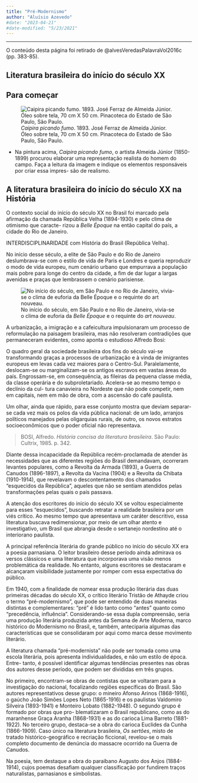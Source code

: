 ```yaml
---
title: "Pré-Modernismo"
author: "Aluísio Azevedo"
#date: "2023-04-21"
#date-modified: "5/23/2021"
---
```


<!-- ![](thumbnail.jpg) -->

- - -

:::{.callout-margin}
O conteúdo desta página foi retirado de @alvesVeredasPalavraVol2016c (pp. 383-85).
:::


## Literatura brasileira do início do século XX

## Para começar


![*Caipira picando fumo*. 1893. José Ferraz de Almeida Júnior. Óleo sobre tela, 70 cm X 50 cm. Pinacoteca do Estado de São Paulo, São Paulo.](img/pre-modernismo-a.jpeg)

- Na pintura acima, *Caipira picando fumo*, o artista Almeida Júnior (1850-1899) procurou elaborar uma representação realista do homem do campo. Faça a leitura da imagem e indique os elementos responsáveis por criar essa impres- são de realismo.



## A literatura brasileira do início do século XX na História

O contexto social do início do século XX no Brasil foi marcado pela afirmação da chamada República Velha (1894-1930) e pelo clima de otimismo que caracte- rizou a *Belle Époque* na então capital do país, a cidade do Rio de Janeiro.


::: aside
INTERDISCIPLINARIDADE com História do Brasil (República Velha).
:::

No início desse século, a elite de São Paulo e do Rio de Janeiro deslumbrava-se com o estilo de vida de Paris e Londres e queria reproduzir o modo de vida europeu, num cenário urbano que empurrava a população mais pobre para longe do centro da cidade, a fim de dar lugar a largas avenidas e praças que lembrassem o cenário parisiense.

![No início do século, em São Paulo e no Rio de Janeiro, vivia-se o clima de euforia da *Belle Époque* e o requinte do *art nouveau*.](img/pre-modernismo-b.jpeg)

A urbanização, a imigração e a cafeicultura impulsionaram um processo de reformulação na paisagem brasileira, mas não resolveram contradições que permaneceram evidentes, como aponta o estudioso Alfredo Bosi:

::: {.callout-important}
O quadro geral da sociedade brasileira dos fins do século vai-se transformando graças a processos de urbanização e à vinda de imigrantes europeus em levas cada vez maiores para o Centro-Sul. Paralelamente, deslocam-se ou marginalizam-se os antigos escravos em vastas áreas do país. Engrossam-se, em consequência, as fileiras da pequena classe média, da classe operária e do subproletariado. Acelera-se ao mesmo tempo o declínio da cul- tura canavieira no Nordeste que não pode competir,
nem em capitais, nem em mão de obra, com a ascensão do café paulista.

Um olhar, ainda que rápido, para esse conjunto mostra que deviam separar-se cada vez mais os polos da vida pública nacional: de um lado, arranjos políticos manejados pelas oligarquias rurais, de outro, os novos estratos socioeconômicos que o poder oficial não representava.

> BOSI, Alfredo. *História concisa da literatura brasileira*. São Paulo: Cultrix, 1985. p. 342.
:::

Diante dessa incapacidade da República recém-proclamada de atender às necessidades que as diferentes regiões do Brasil demandavam, ocorreram levantes populares, como a Revolta da Armada (1893), a Guerra de Canudos (1896-1897), a Revolta da Vacina (1904) e a Revolta da Chibata (1910-1914), que revelavam o descontentamento dos chamados “esquecidos da República”, aqueles que não se sentiam atendidos pelas transformações pelas quais o país passava.

A atenção dos escritores do início do século XX se voltou especialmente para esses “esquecidos”, buscando retratar a realidade brasileira por um viés crítico. Ao mesmo tempo que apresentava um caráter descritivo, essa literatura buscava redimensionar, por meio de um olhar atento e investigativo, um Brasil que abrangia desde o sertanejo nordestino até o interiorano paulista.

A principal referência literária do grande público no início do século XX era a poesia parnasiana. O leitor brasileiro desse período ainda admirava os versos clássicos e uma literatura que incorporava uma visão menos problemática da realidade. No entanto, alguns escritores se destacaram e alcançaram visibilidade justamente por romper com essa expectativa do público.

Em 1940, com a finalidade de nomear essa produção literária das duas primeiras décadas do século XX, o crítico literário Tristão de Athayde criou o termo “pré-modernismo”, que pode ser entendido de duas maneiras distintas e complementares: “pré” é lido tanto como “antes” quanto como “precedência, influência”. Considerando-se essa dupla compreensão, seria uma produção literária produzida antes da Semana de Arte Moderna, marco histórico do Modernismo no Brasil, e, também, anteciparia algumas das características que se consolidaram por aqui como marca desse movimento literário.

A literatura chamada “pré-modernista” não pode ser tomada como uma escola literária, pois apresenta individualidades, e não um estilo de época. Entre- tanto, é possível identificar algumas tendências presentes nas obras dos autores desse período, que podem ser divididas em três grupos.

No primeiro, encontram-se obras de contistas que se voltaram para a investigação do nacional, focalizando regiões específicas do Brasil. São autores representativos desse grupo: o mineiro Afonso Arinos (1868-1916), o gaúcho João Simões Lopes Neto (1865-1916) e os paulistas Valdomiro Silveira (1893-1941) e Monteiro Lobato (1882-1948). O segundo grupo é formado por obras que pro- blematizaram o Brasil republicano, como as do maranhense Graça Aranha (1868-1931) e as do carioca Lima Barreto (1881-1922). No terceiro grupo, destaca-se a obra do carioca Euclides da Cunha (1866-1909). Caso único na literatura brasileira, *Os sertões*, misto de tratado histórico-geográfico e recriação ficcional, revelou-se o mais completo documento de denúncia do massacre ocorrido na Guerra de Canudos.

Na poesia, tem destaque a obra do paraibano Augusto dos Anjos (1884-1914), cujos poemas desafiam qualquer classificação por fundirem traços naturalistas, parnasianos e simbolistas.
